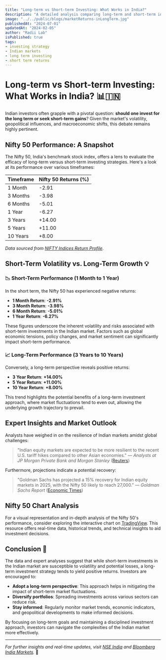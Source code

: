 ```yaml
---
title: "Long-term vs Short-term Investing: What Works in India?"
description: "A detailed analysis comparing long-term and short-term investment strategies in the Indian market."
image: "../../public/blogs/marketReturns-inLongTerm.jpg"
publishedAt: "2024-07-01"
updatedAt: "2024-02-05"
author: "Radii Lab"
isPublished: true
tags:
- investing strategy
- Indian markets
- long term investing
- short term returns
---
```


# Long-term vs Short-term Investing: What Works in India? 📊🇮🇳

Indian investors often grapple with a pivotal question: **should one invest for the long term or seek short-term gains**? Given the market's volatility, geopolitical influences, and macroeconomic shifts, this debate remains highly pertinent.

## Nifty 50 Performance: A Snapshot

The Nifty 50, India's benchmark stock index, offers a lens to evaluate the efficacy of long-term versus short-term investing strategies. Here's a look at its performance over various timeframes:

| Timeframe | Nifty 50 Returns (%) |
|-----------|----------------------|
| 1 Month   | -2.91                |
| 3 Months  | -3.98                |
| 6 Months  | -5.01                |
| 1 Year    | -6.27                |
| 3 Years   | +14.00               |
| 5 Years   | +11.00               |
| 10 Years  | +8.00                |

*Data sourced from [NIFTY Indices Return Profile](https://www.niftyindices.com/market-data/return-profile).*

## Short-Term Volatility vs. Long-Term Growth 💡

### 📉 Short-Term Performance (1 Month to 1 Year)

In the short term, the Nifty 50 has experienced negative returns:

- **1 Month Return**: **-2.91%**
- **3 Month Return**: **-3.98%**
- **6 Month Return**: **-5.01%**
- **1 Year Return**: **-6.27%**

These figures underscore the inherent volatility and risks associated with short-term investments in the Indian market. Factors such as global economic tensions, policy changes, and market sentiment can significantly impact short-term performance.

### 📈 Long-Term Performance (3 Years to 10 Years)

Conversely, a long-term perspective reveals positive returns:

- **3 Year Return**: **+14.00%**
- **5 Year Return**: **+11.00%**
- **10 Year Return**: **+8.00%**

This trend highlights the potential benefits of a long-term investment approach, where market fluctuations tend to even out, allowing the underlying growth trajectory to prevail.

## Expert Insights and Market Outlook

Analysts have weighed in on the resilience of Indian markets amidst global challenges:

> "Indian equity markets are expected to be more resilient to the recent U.S. tariff hikes compared to other Asian economies." — *Analysts at JP Morgan Private Bank and Morgan Stanley* ([Reuters](https://www.reuters.com/world/india/indian-stocks-may-weather-tariff-storm-better-than-asian-peers-analysts-say-2025-04-03/))

Furthermore, projections indicate a potential recovery:

> "Goldman Sachs has projected a 15% recovery for Indian equity markets in 2025, with the Nifty 50 likely to reach 27,000." — *Goldman Sachs Report* ([Economic Times](https://m.economictimes.com/markets/stocks/news/goldman-sachs-sees-nifty-climbing-to-27000-in-2025-upgrades-it-to-overweight/articleshow/115531110.cms))

## Nifty 50 Chart Analysis

For a visual representation and in-depth analysis of the Nifty 50's performance, consider exploring the interactive chart on [TradingView](https://www.tradingview.com/symbols/NSE-NIFTY/). This resource offers real-time data, historical trends, and technical insights to aid investment decisions.

## Conclusion 🧠

The data and expert analyses suggest that while short-term investments in the Indian market are susceptible to volatility and potential losses, a long-term investment strategy tends to yield positive returns. Investors are encouraged to:

- **Adopt a long-term perspective**: This approach helps in mitigating the impact of short-term market fluctuations.
- **Diversify portfolios**: Spreading investments across various sectors can reduce risk.
- **Stay informed**: Regularly monitor market trends, economic indicators, and geopolitical developments to make informed decisions.

By focusing on long-term goals and maintaining a disciplined investment approach, investors can navigate the complexities of the Indian market more effectively.

---

*For further insights and real-time updates, visit [NSE India](https://www.nseindia.com/) and [Bloomberg India Markets](https://www.bloomberg.com/markets/economics).* 📘






